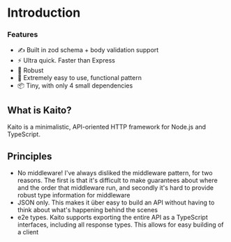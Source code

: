 
# Introduction

### Features

- ✍ Built in zod schema + body validation support
- ⚡ Ultra quick. Faster than Express
- 💪 Robust
- 💨 Extremely easy to use, functional pattern
- 📦 Tiny, with only 4 small dependencies

## What is Kaito?

Kaito is a minimalistic, API-oriented HTTP framework for Node.js and TypeScript.

## Principles

- No middleware! I've always disliked the middleware pattern, for two reasons. The first is that it's difficult to make guarantees about where and the order that middleware run, and secondly it's hard to provide robust type information for middleware
- JSON only. This makes it über easy to build an API without having to think about what's happening behind the scenes
- e2e types. Kaito supports exporting the entire API as a TypeScript interfaces, including all response types. This allows for easy building of a client
